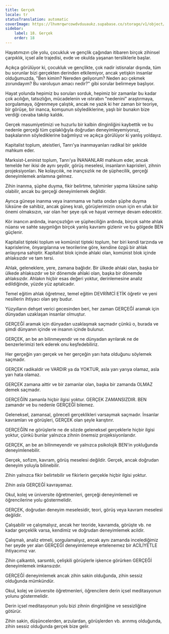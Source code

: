 ```yaml
---
title: Gerçek
locale: tr
statusTranslation: automatic
coverImage: https://lhvmrqwrcowdvduuaukz.supabase.co/storage/v1/object/public/strapi-uploads/small_cover-educacion-fundamental.webp-2d51a7828a2b1309555be27f7e2a61a0.webp
sidebar:
    label: 18. Gerçek
    order: 18
---
```

Hayatımızın çile yolu, çocukluk ve gençlik çağından itibaren birçok zihinsel çarpıklık, içsel aile trajedisi, evde ve okulda yaşanan tersliklerle başlar.

Açıkça görülüyor ki, çocukluk ve gençlikte, çok nadir istisnalar dışında, tüm bu sorunlar bizi gerçekten derinden etkilemiyor, ancak yetişkin insanlar olduğumuzda, "Ben kimim? Nereden geliyorum? Neden acı çekmek zorundayım? Bu varoluşun amacı nedir?" gibi sorular belirmeye başlıyor.

Hayat yolunda hepimiz bu soruları sorduk, hepimiz bir zamanlar bu kadar çok acılığın, tatsızlığın, mücadelenin ve ıstırabın "nedenini" araştırmaya, sorgulamaya, öğrenmeye çalıştık, ancak ne yazık ki her zaman bir teoriye, bir görüşe, bir inanca, komşunun söylediklerine, yaşlı bir bunakın bize verdiği cevaba takılıp kaldık.

Gerçek masumiyetimizi ve huzurlu bir kalbin dinginliğini kaybettik ve bu nedenle gerçeği tüm çıplaklığıyla doğrudan deneyimleyemiyoruz, başkalarının söylediklerine bağımlıyız ve açıkça görülüyor ki yanlış yoldayız.

Kapitalist toplum, ateistleri, Tanrı'ya inanmayanları radikal bir şekilde mahkum eder.

Marksist-Leninist toplum, Tanrı'ya İNANANLARI mahkum eder, ancak temelde her ikisi de aynı şeydir, görüş meselesi, insanların kaprisleri, zihnin projeksiyonları. Ne kolaycılık, ne inançsızlık ne de şüphecilik, gerçeği deneyimlemek anlamına gelmez.

Zihin inanma, şüphe duyma, fikir belirtme, tahminler yapma lüksüne sahip olabilir, ancak bu gerçeği deneyimlemek değildir.

Ayrıca güneşe inanma veya inanmama ve hatta ondan şüphe duyma lüksüne de sahibiz, ancak güneş kralı, görüşlerimizin onun için en ufak bir önemi olmaksızın, var olan her şeye ışık ve hayat vermeye devam edecektir.

Kör inancın ardında, inançsızlığın ve şüpheciliğin ardında, birçok sahte ahlak nüansı ve sahte saygınlığın birçok yanlış kavramı gizlenir ve bu gölgede BEN güçlenir.

Kapitalist tipteki toplum ve komünist tipteki toplum, her biri kendi tarzında ve kaprislerine, önyargılarına ve teorilerine göre, kendine özgü bir ahlak anlayışına sahiptir. Kapitalist blok içinde ahlaki olan, komünist blok içinde ahlaksızdır ve tam tersi.

Ahlak, geleneklere, yere, zamana bağlıdır. Bir ülkede ahlaki olan, başka bir ülkede ahlaksızdır ve bir dönemde ahlaki olan, başka bir dönemde ahlaksızdır. Ahlakın hiçbir esas değeri yoktur, derinlemesine analiz edildiğinde, yüzde yüz aptalcadır.

Temel eğitim ahlak öğretmez, temel eğitim DEVRİMCİ ETİK öğretir ve yeni nesillerin ihtiyacı olan şey budur.

Yüzyılların dehşet verici gecesinden beri, her zaman GERÇEĞİ aramak için dünyadan uzaklaşan insanlar olmuştur.

GERÇEĞİ aramak için dünyadan uzaklaşmak saçmadır çünkü o, burada ve şimdi dünyanın içinde ve insanın içinde bulunur.

GERÇEK, an be an bilinmeyendir ve ne dünyadan ayrılarak ne de benzerlerimizi terk ederek onu keşfedebiliriz.

Her gerçeğin yarı gerçek ve her gerçeğin yarı hata olduğunu söylemek saçmadır.

GERÇEK radikaldir ve VARDIR ya da YOKTUR, asla yarı yarıya olamaz, asla yarı hata olamaz.

GERÇEK zamana aittir ve bir zamanlar olan, başka bir zamanda OLMAZ demek saçmadır.

GERÇEĞİN zamanla hiçbir ilgisi yoktur. GERÇEK ZAMANSIZDIR. BEN zamandır ve bu nedenle GERÇEĞİ bilemez.

Geleneksel, zamansal, göreceli gerçeklikleri varsaymak saçmadır. İnsanlar kavramları ve görüşleri, GERÇEK olan şeyle karıştırır.

GERÇEĞİN ne görüşlerle ne de sözde geleneksel gerçeklerle hiçbir ilgisi yoktur, çünkü bunlar yalnızca zihnin önemsiz projeksiyonlarıdır.

GERÇEK, an be an bilinmeyendir ve yalnızca psikolojik BEN'in yokluğunda deneyimlenebilir.

Gerçek, sofizm, kavram, görüş meselesi değildir. Gerçek, ancak doğrudan deneyim yoluyla bilinebilir.

Zihin yalnızca fikir belirtebilir ve fikirlerin gerçekle hiçbir ilgisi yoktur.

Zihin asla GERÇEĞİ kavrayamaz.

Okul, kolej ve üniversite öğretmenleri, gerçeği deneyimlemeli ve öğrencilerine yolu göstermelidir.

GERÇEK, doğrudan deneyim meselesidir, teori, görüş veya kavram meselesi değildir.

Çalışabilir ve çalışmalıyız, ancak her teoride, kavramda, görüşte vb. ne kadar gerçeklik varsa, kendimiz ve doğrudan deneyimlemek acildir.

Çalışmalı, analiz etmeli, sorgulamalıyız, ancak aynı zamanda incelediğimiz her şeyde yer alan GERÇEĞİ deneyimlemeye ertelenemez bir ACİLİYETLE ihtiyacımız var.

Zihin çalkantılı, sarsıntılı, çelişkili görüşlerle işkence görürken GERÇEĞİ deneyimlemek imkansızdır.

GERÇEĞİ deneyimlemek ancak zihin sakin olduğunda, zihin sessiz olduğunda mümkündür.

Okul, kolej ve üniversite öğretmenleri, öğrencilere derin içsel meditasyonun yolunu göstermelidir.

Derin içsel meditasyonun yolu bizi zihnin dinginliğine ve sessizliğine götürür.

Zihin sakin, düşüncelerden, arzulardan, görüşlerden vb. arınmış olduğunda, zihin sessiz olduğunda gerçek bize gelir.

